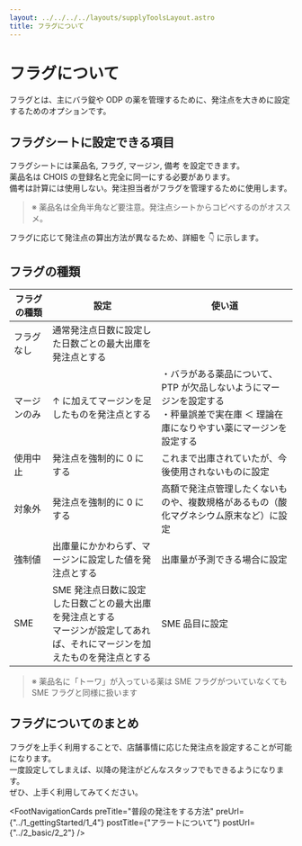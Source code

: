 ```yaml
---
layout: ../../../../layouts/supplyToolsLayout.astro
title: フラグについて
---
```



# フラグについて

フラグとは、主にバラ錠や ODP の薬を管理するために、発注点を大きめに設定するためのオプションです。

## フラグシートに設定できる項目

フラグシートには薬品名, フラグ, マージン, 備考 を設定できます。  
薬品名は CHOIS の登録名と完全に同一にする必要があります。  
備考は計算には使用しない。発注担当者がフラグを管理するために使用します。

> ※ 薬品名は全角半角など要注意。発注点シートからコピペするのがオススメ。

フラグに応じて発注点の算出方法が異なるため、詳細を 👇 に示します。

## フラグの種類

| フラグの種類 | 設定                                                                                                                            | 使い道                                                                                                                                  |
| ------------ | ------------------------------------------------------------------------------------------------------------------------------- | --------------------------------------------------------------------------------------------------------------------------------------- |
| フラグなし   | 通常発注点日数に設定した日数ごとの最大出庫を発注点とする                                                                        |                                                                                                                                         |
| マージンのみ | ↑ に加えてマージンを足したものを発注点とする                                                                                    | ・バラがある薬品について、PTP が欠品しないようにマージンを設定する<br/>・秤量誤差で実在庫 ＜ 理論在庫になりやすい薬にマージンを設定する |
| 使用中止     | 発注点を強制的に 0 にする                                                                                                       | これまで出庫されていたが、今後使用されないものに設定                                                                                    |
| 対象外       | 発注点を強制的に 0 にする                                                                                                       | 高額で発注点管理したくないものや、複数規格があるもの（酸化マグネシウム原末など）に設定                                                  |
| 強制値       | 出庫量にかかわらず、マージンに設定した値を発注点とする                                                                          | 出庫量が予測できる場合に設定                                                                                                            |
| SME          | SME 発注点日数に設定した日数ごとの最大出庫を発注点とする<br/>マージンが設定してあれば、それにマージンを加えたものを発注点とする | SME 品目に設定                                                                                                                          |

> ※ 薬品名に「トーワ」が入っている薬は SME フラグがついていなくても SME フラグと同様に扱います

## フラグについてのまとめ

フラグを上手く利用することで、店舗事情に応じた発注点を設定することが可能になります。  
一度設定してしまえば、以降の発注がどんなスタッフでもできるようになります。  
ぜひ、上手く利用してみてください。

<FootNavigationCards
  preTitle="普段の発注をする方法"
  preUrl={"../1_gettingStarted/1_4"}
  postTitle={"アラートについて"}
  postUrl={"../2_basic/2_2"}
/>
